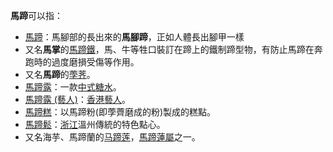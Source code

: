 {{disambig|M|Cat=二字消歧义}}
'''馬蹄'''可以指：
*[[馬蹄|馬蹄]]：馬腳部的長出來的'''馬腳蹄'''，正如人體長出腳甲一樣
*又名'''馬掌'''的[[馬蹄鐵|馬蹄鐵]]，馬、牛等牲口裝訂在蹄上的鐵制蹄型物，有防止馬蹄在奔跑時的過度磨損受傷等作用。
*又名'''馬蹄'''的[[荸荠|荸荠]]。
*[[馬蹄露|馬蹄露]]：一款[[中式糖水|中式糖水]]。
*[[馬蹄露_(藝人)|馬蹄露 (藝人)]]：[[香港|香港]][[藝人|藝人]]。
*[[馬蹄糕|馬蹄糕]]：以馬蹄粉(即荸薺磨成的粉)製成的糕點。
*[[馬蹄鬆|馬蹄鬆]]：[[浙江|浙江]]溫州傳統的特色點心。
*又名海芋、馬蹄蘭的[[马蹄莲|马蹄莲]]，[[馬蹄蓮屬|馬蹄蓮屬]]之一。